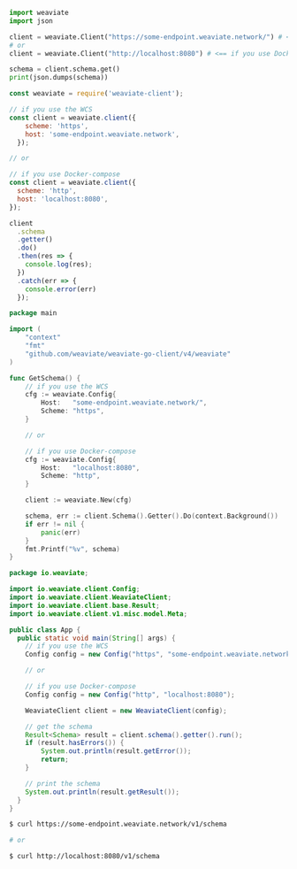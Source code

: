 
<Tabs groupId="languages">
<TabItem value="py" label="Python">

```python
import weaviate
import json

client = weaviate.Client("https://some-endpoint.weaviate.network/") # <== if you use the WCS
# or
client = weaviate.Client("http://localhost:8080") # <== if you use Docker-compose

schema = client.schema.get()
print(json.dumps(schema))
```

</TabItem>
<TabItem value="js" label="JavaScript">

```js
const weaviate = require('weaviate-client');

// if you use the WCS
const client = weaviate.client({
    scheme: 'https',
    host: 'some-endpoint.weaviate.network',
  });

// or

// if you use Docker-compose
const client = weaviate.client({
  scheme: 'http',
  host: 'localhost:8080',
});

client
  .schema
  .getter()
  .do()
  .then(res => {
    console.log(res);
  })
  .catch(err => {
    console.error(err)
  });
```

</TabItem>
<TabItem value="go" label="Go">

```go
package main

import (
	"context"
	"fmt"
	"github.com/weaviate/weaviate-go-client/v4/weaviate"
)

func GetSchema() {
    // if you use the WCS
    cfg := weaviate.Config{
        Host:   "some-endpoint.weaviate.network/",
        Scheme: "https",
    }

    // or

    // if you use Docker-compose
    cfg := weaviate.Config{
        Host:   "localhost:8080",
        Scheme: "http",
    }

    client := weaviate.New(cfg)

    schema, err := client.Schema().Getter().Do(context.Background())
    if err != nil {
        panic(err)
    }
    fmt.Printf("%v", schema)
}
```

</TabItem>
<TabItem value="java" label="Java">

```java
package io.weaviate;

import io.weaviate.client.Config;
import io.weaviate.client.WeaviateClient;
import io.weaviate.client.base.Result;
import io.weaviate.client.v1.misc.model.Meta;

public class App {
  public static void main(String[] args) {
    // if you use the WCS
    Config config = new Config("https", "some-endpoint.weaviate.network/");

    // or

    // if you use Docker-compose
    Config config = new Config("http", "localhost:8080");

    WeaviateClient client = new WeaviateClient(config);

    // get the schema
    Result<Schema> result = client.schema().getter().run();
    if (result.hasErrors()) {
        System.out.println(result.getError());
        return;
    }

    // print the schema
    System.out.println(result.getResult());
  }
}
```

</TabItem>
<TabItem value="curl" label="Curl">

```bash
$ curl https://some-endpoint.weaviate.network/v1/schema

# or

$ curl http://localhost:8080/v1/schema
```

</TabItem>
</Tabs>